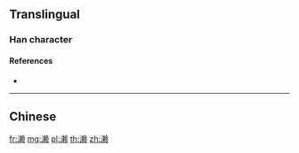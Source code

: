 {{character info/new}}
{{also|瀨|瀬}}
==Translingual==
{{Han simplified forms|瀨|瀬|濑}}

===Han character===
{{Han char|rn=85|rad=水|as=13|sn=16|four=|canj=EDLO|ids=⿰氵赖}}

====References====
* {{Han ref|kx=0655.201|hdz=31754.030|uh=6FD1|ud=28625}}

----

==Chinese==
{{zh-see|瀨}}

[[fr:濑]]
[[mg:濑]]
[[pl:濑]]
[[th:濑]]
[[zh:濑]]